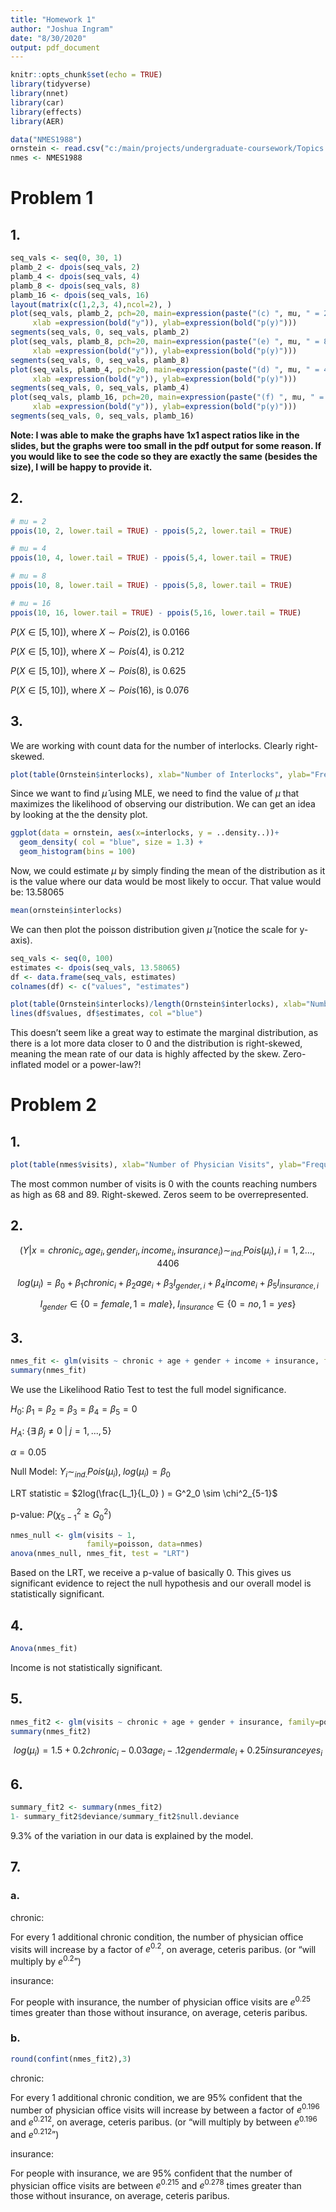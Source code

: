 ```yaml
---
title: "Homework 1"
author: "Joshua Ingram"
date: "8/30/2020"
output: pdf_document
---
```


```r
knitr::opts_chunk$set(echo = TRUE)
library(tidyverse)
library(nnet)
library(car)
library(effects)
library(AER)

data("NMES1988")
ornstein <- read.csv("c:/main/projects/undergraduate-coursework/Topics in Statistical Inference for Data Science/Datasets/Ornstein.txt", sep="")
nmes <- NMES1988
```

# Problem 1

## 1.

```r
seq_vals <- seq(0, 30, 1)
plamb_2 <- dpois(seq_vals, 2)
plamb_4 <- dpois(seq_vals, 4)
plamb_8 <- dpois(seq_vals, 8)
plamb_16 <- dpois(seq_vals, 16)
layout(matrix(c(1,2,3, 4),ncol=2), ) 
plot(seq_vals, plamb_2, pch=20, main=expression(paste("(c) ", mu, " = 2")), 
     xlab =expression(bold("y")), ylab=expression(bold("p(y)")))
segments(seq_vals, 0, seq_vals, plamb_2)
plot(seq_vals, plamb_8, pch=20, main=expression(paste("(e) ", mu, " = 8")), 
     xlab =expression(bold("y")), ylab=expression(bold("p(y)")))
segments(seq_vals, 0, seq_vals, plamb_8)
plot(seq_vals, plamb_4, pch=20, main=expression(paste("(d) ", mu, " = 4")), 
     xlab =expression(bold("y")), ylab=expression(bold("p(y)")))
segments(seq_vals, 0, seq_vals, plamb_4)
plot(seq_vals, plamb_16, pch=20, main=expression(paste("(f) ", mu, " = 16")), 
     xlab =expression(bold("y")), ylab=expression(bold("p(y)")))
segments(seq_vals, 0, seq_vals, plamb_16)
```

**Note: I was able to make the graphs have 1x1 aspect ratios like in the slides, but the graphs were too small in the pdf output for some reason. If you would like to see the code so they are exactly the same (besides the size), I will be happy to provide it.**

## 2.

```r
# mu = 2
ppois(10, 2, lower.tail = TRUE) - ppois(5,2, lower.tail = TRUE) 

# mu = 4
ppois(10, 4, lower.tail = TRUE) - ppois(5,4, lower.tail = TRUE) 

# mu = 8
ppois(10, 8, lower.tail = TRUE) - ppois(5,8, lower.tail = TRUE) 

# mu = 16
ppois(10, 16, lower.tail = TRUE) - ppois(5,16, lower.tail = TRUE) 
```

$P(X \in [5,10])$, where $X \sim Pois(2)$, is 0.0166

$P(X \in [5,10])$, where $X \sim Pois(4)$, is 0.212

$P(X \in [5,10])$, where $X \sim Pois(8)$, is 0.625

$P(X \in [5,10])$, where $X \sim Pois(16)$, is 0.076

## 3.

We are working with count data for the number of interlocks. Clearly right-skewed.
```r
plot(table(Ornstein$interlocks), xlab="Number of Interlocks", ylab="Frequency")
```

Since we want to find $\hat{\mu}$ using MLE, we need to find the value of $\mu$ that maximizes the likelihood of observing our distribution. We can get an idea by looking at the the density plot.

```r
ggplot(data = ornstein, aes(x=interlocks, y = ..density..))+
  geom_density( col = "blue", size = 1.3) +
  geom_histogram(bins = 100)
```

Now, we could estimate $\mu$ by simply finding the mean of the distribution as it is the value where our data would be most likely to occur. That value would be: 13.58065

```r
mean(ornstein$interlocks)
```

We can then plot the poisson distribution given $\hat{\mu}$ (notice the scale for y-axis).

```r
seq_vals <- seq(0, 100)
estimates <- dpois(seq_vals, 13.58065)
df <- data.frame(seq_vals, estimates)
colnames(df) <- c("values", "estimates")

plot(table(Ornstein$interlocks)/length(Ornstein$interlocks), xlab="Number of Interlocks", ylab="Frequency")
lines(df$values, df$estimates, col ="blue")
```

This doesn't seem like a great way to estimate the marginal distribution, as there is a lot more data closer to 0 and the distribution is right-skewed, meaning the mean rate of our data is highly affected by the skew. Zero-inflated model or a power-law?!

# Problem 2

## 1.

```r
plot(table(nmes$visits), xlab="Number of Physician Visits", ylab="Frequency")
```

The most common number of visits is 0 with the counts reaching numbers as high as 68 and 89. Right-skewed. Zeros seem to be overrepresented.

## 2.

$$
(Y|x =chronic_i, age_i,gender_i,income_i,insurance_i) \sim_{ind.} Pois(\mu_i), i = 1,2...,4406
$$

$$
log(\mu_i) = \beta_0 + \beta_1chronic_i + \beta_2age_i + \beta_3I_{gender,i} + \beta_4income_i + \beta_5I_{insurance,i}
$$

$$
I_{gender} \in \{0=female, 1=male\}, \; I_{insurance} \in \{0=no, 1=yes\}
$$

## 3. 

```r
nmes_fit <- glm(visits ~ chronic + age + gender + income + insurance, family=poisson, data=nmes)
summary(nmes_fit)
```

We use the Likelihood Ratio Test to test the full model significance.

$H_0: \; \beta_1 = \beta_2 = \beta_3 = \beta_4 = \beta_5 = 0$

$H_A: \; \{\exists \; \beta_{j} \neq 0 \; | \;  j = 1,...,5\}$

$\alpha = 0.05$

Null Model: $Y_i \sim_{ind.} Pois(\mu_i), \;log(\mu_i) = \beta_0$

LRT statistic = $2log(\frac{L_1}{L_0} ) = G^2_0 \sim \chi^2_{5-1}$

p-value: $P(\chi^2_{5-1} \geq G^2_0)$

```r
nmes_null <- glm(visits ~ 1,
                 family=poisson, data=nmes)
anova(nmes_null, nmes_fit, test = "LRT")
```

Based on the LRT, we receive a p-value of basically 0. This gives us significant evidence to reject the null hypothesis and our overall model is statistically significant.

## 4.

```r
Anova(nmes_fit)
```

Income is not statistically significant.

## 5.

```r
nmes_fit2 <- glm(visits ~ chronic + age + gender + insurance, family=poisson, data=nmes)
summary(nmes_fit2)
```

$$
log(\mu_i) = 1.5 + 0.2chronic_i - 0.03age_i -.12gendermale_i + 0.25insuranceyes_i
$$

## 6.

```r
summary_fit2 <- summary(nmes_fit2)
1- summary_fit2$deviance/summary_fit2$null.deviance
```

9.3% of the variation in our data is explained by the model.

## 7.

### a.

chronic:

For every 1 additional chronic condition, the number of physician office visits will increase by a factor of $e^{0.2}$, on average, ceteris paribus. (or "will multiply by $e^{0.2}$")

insurance:

For people with insurance, the number of physician office visits are ${e^0.25}$ times greater than those without insurance, on average, ceteris paribus.

### b.

```r
round(confint(nmes_fit2),3)
```

chronic:

For every 1 additional chronic condition, we are 95% confident that the number of physician office visits will increase by between a factor of $e^{0.196}$ and $e^{0.212}$, on average, ceteris paribus. (or "will multiply by between $e^{0.196}$ and $e^{0.212}$")

insurance:

For people with insurance, we are 95% confident that the number of physician office visits are between $e^{0.215}$ and $e^{0.278}$ times greater than those without insurance, on average, ceteris paribus.
